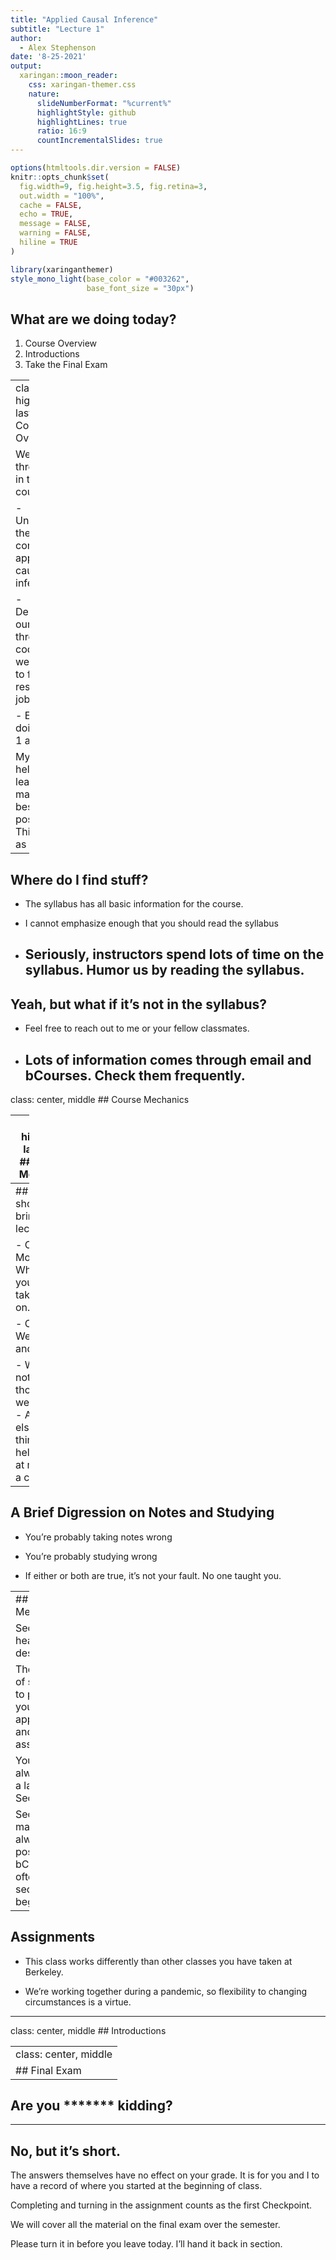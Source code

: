 ```yaml
---
title: "Applied Causal Inference"
subtitle: "Lecture 1"  
author: 
  - Alex Stephenson
date: '8-25-2021'
output:
  xaringan::moon_reader:
    css: xaringan-themer.css
    nature:
      slideNumberFormat: "%current%"
      highlightStyle: github
      highlightLines: true
      ratio: 16:9
      countIncrementalSlides: true
---
```


```r
options(htmltools.dir.version = FALSE)
knitr::opts_chunk$set(
  fig.width=9, fig.height=3.5, fig.retina=3,
  out.width = "100%",
  cache = FALSE,
  echo = TRUE,
  message = FALSE, 
  warning = FALSE,
  hiline = TRUE
)
```

```r
library(xaringanthemer)
style_mono_light(base_color = "#003262",
                 base_font_size = "30px")

```

## What are we doing today?

1. Course Overview 
2. Introductions 
3. Take the Final Exam

---
class: highlight-last-item 
## Course Overview 

We have three goals in this course 

- Understand the concepts of applied causal inference 



- Demonstrate our learning through code that we can take to future research or jobs 



- Enjoy doing Goals 1 and 2



My job is to help you learn this material as best as possible. Think of me as a coach. 

---

## Where do I find stuff? 

- The syllabus has all basic information for the course. 



- I cannot emphasize enough that you should read the syllabus 



- Seriously, instructors spend lots of time on the syllabus. Humor us by reading the syllabus. 
---

## Yeah, but what if it's not in the syllabus?

- Feel free to reach out to me or your fellow classmates. 


- Lots of information comes through email and bCourses. Check them frequently. 
---

class: center, middle 
## Course Mechanics 

---
class: highlight-last-item 
## Lecture Mechanics 

Berkeley time means we 150 minutes of lecture a week. I plan to split up the lectures as follows: 

- First 50 Minutes: Concept overview 



- Second 50 Minutes: Basic application of the concept 



- Third 50 Minutes: Additional application of the concept. 

- Lecture slides go up on bCourses after lecture.
---
## What should I bring to lecture?

- On Mondays: 
  - Whatever you like to take notes on. 



- On Wednesdays and Fridays: 

  - Whatever notes you thought were useful
  - Anything else that you think will be helpful, but at minimum a computer. 

---

## A Brief Digression on Notes and Studying 

- You're probably taking notes wrong 

- You're probably studying wrong 

- If either or both are true, it's not your fault. No one taught you. 

---
## Section Mechanics 

Section is R heavy by design. 

The purpose of section is to prepare you for applications and assignments. 

You will always need a laptop in Section. 

Section materials will always be posted on bCourses, often before section begins.

---

## Assignments 

- This class works differently than other classes you have taken at Berkeley. 

- We're working together during a pandemic, so flexibility to changing circumstances is a virtue. 

---

class: center, middle 
## Introductions 

---
class: center, middle
## Final Exam
---

## Are you \*\*\*\*\*\*\* kidding?

---
## No, but it's short. 

The answers themselves have no effect on your grade. It is for you and I to have a record of where you started at the beginning of class. 

Completing and turning in the assignment counts as the first Checkpoint. 

We will cover all the material on the final exam over the semester. 

Please turn it in before you leave today. I'll hand it back in section. 